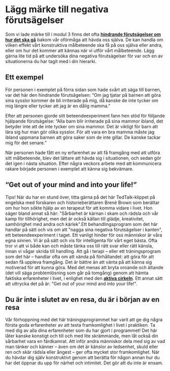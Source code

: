# Lägg märke till negativa förutsägelser

Som vi lade märke till i modul 3 finns det ofta **[hindrande
förutsägelser om hur det ska
gå](https://www.iterapi.se/sites/respekt/program/3-utmana-negativa-f-ruts-gelser-med-beteendeexperiment)**
bakom vår oförmåga att hävda oss själva. De kan handla om vilken effekt
vårt konstruktiva målbeteende ska få på oss själva eller andra, eller om
hur det kommer att kännas när vi utför vårt målbeteende. Lägg gärna lite
tid på att undersöka dina negativa förutsägelser för var och en av
situationerna du har tagit med i din hierarki.

## Ett exempel

För personen i exemplet på förra sidan som hade svårt att säga till
barnen, var det här den hindrande förutsägelsen: "Om jag tjatar på
barnen att göra sina sysslor kommer de bli irriterade på mig, då kanske
de inte tycker om mig längre eller tycker att jag är en dålig mamma."

Efter att personen gjorde sitt beteendeexperiment fann hen stöd för
följande hjälpande förutsägelse: "Alla barn blir irriterade på sina
mammor ibland, det betyder inte att de inte tycker om sina mammor. Det
är viktigt för barn att lära sig hur man gör olika sysslor. För att vara
en bra mamma måste jag ibland uppmana barnen att göra saker som de inte
gillar. De kanske tackar mig för det senare."

När personen hade fått en ny erfarenhet av att få framgång med att
utföra sitt målbeteende, blev det lättare att hävda sig i situationen,
och sedan gör det igen i nästa situation. Efter några veckors arbete med
att kommunicera rakare började personen i exemplet att känna sig
bekvämare.

## "Get out of your mind and into your life!"

[[Tips!]{.rlabel} När du har en stund över, titta gärna på det här
TedTalk-klippet på engelska med forskaren och historieberättaren Brené
Brown som berättar om hur hon sökte hjälp av en terapeut för att komma
vidare i livet. Hon säger bland annat så här: \"Sårbarhet är kärnan i
skam och rädsla och vår kamp för tillhörighet, men det är också källan
till glädje, kreativitet, samhörighet med andra och kärlek\".
]{.rtip}Ett behandlingsprogram som det här handlar på sätt och vis om
att \"nagga sina negativa förutsägelser i kanten\", ett
beteendeexperiment i taget. Ett vanligt hinder för oss människor är våra
egna sinnen. Vi är på sätt och vis för intelligenta för vårt eget bästa.
Ofta tror vi att vi både kan och måste tänka oss till rätt svar eller
rätt känsla, innan vi vågar skrida till handling. Att gå i terapi --
eller ett träningsprogram som det här -- handlar ofta om att vända på
förhållandet: att göra för att sedan få uppleva framgång. Det är bättre
än att vänta på att känna sig motiverad för att kunna göra. Med det
menas att bryta oroande och ältande (det vill säga problemlösning som
går på tomgång) genom att hämta faktiska erfarenheter i livet, i
enlighet med den **[aktiva
cirkeln](https://www.iterapi.se/sites/respekt/program/3-utmana-negativa-f-ruts-gelser-med-beteendeexperiment/15-argument-f-r-att-byta-undvikande-mot-aktivt-deltagande)**.
Ett annat sätt att uttrycka det på är: \"Get out of your mind and into
your life!\". 

## Du är inte i slutet av en resa, du är i början av en resa

Vår förhoppning med det här träningsprogrammet har varit att ge dig
några första goda erfarenheter av att testa framkomlighet i livet i
praktiken. Ta med dig av alla dina erfarenheter som du har gjort i
programmet! Det här låter kanske konstigt och till och med lite
skrämmande, men låt också din sårbarhet vara en färdkamrat. Att inför
andra människor dela med sig av vad man tänker och känner -- även om det
är känslor av ledsenhet, skuld eller ren och skär rädsla eller ångest --
ger ofta mycket stor framkomlighet. När du hävdar dig själv konstruktivt
genom att berätta för någon annan hur du har det öppnar du upp för
närhet och intimitet. Det gör att du inte är ensam.

 
